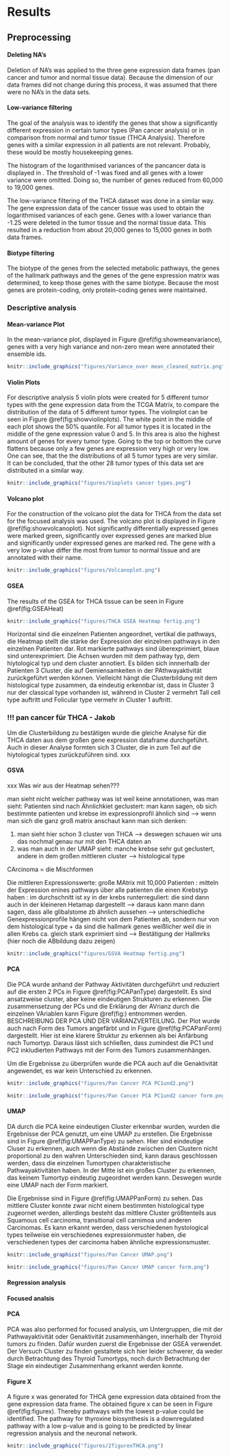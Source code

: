 # Results

## Preprocessing

#### Deleting NA's

Deletion of NA's was applied to the three gene expression data frames (pan cancer and tumor and normal tissue data). Because the dimension of our data frames did not change during this process, it was assumed that there were no NA's in the data sets.

#### Low-variance filtering

The goal of the analysis was to identify the genes that show a significantly different expression in certain tumor types (Pan cancer analysis) or in comparison from normal and tumor tissue (THCA Analysis). Therefore genes with a similar expression in all patients are not relevant. Probably, these would be mostly housekeeping genes.

The histogram of the logarithmised variances of the pancancer data is displayed in \ref{xxx welche figure --> noch keine Überschrift}. The threshold of -1 was fixed and all genes with a lower variance were omitted. Doing so, the number of genes reduced from 60,000 to 19,000 genes.

The low-variance filtering of the THCA dataset was done in a similar way. The gene expression data of the cancer tissue was used to obtain the logarithmised variances of each gene. Genes with a lower variance than -1.25 were deleted in the tumor tissue and the normal tissue data. This resulted in a reduction from about 20,000 genes to 15,000 genes in both data frames.

#### Biotype filtering

The biotype of the genes from the selected metabolic pathways, the genes of the hallmark pathways and the genes of the gene expression matrix was determined, to keep those genes with the same biotype. Because the most genes are protein-coding, only protein-coding genes were maintained.

### Descriptive analysis

#### Mean-variance Plot

In the mean-variance plot, displayed in Figure \@ref(fig:showmeanvariance), genes with a very high variance and non-zero mean were annotated their ensemble ids.

```r

knitr::include_graphics("figures/Variance_over mean_cleaned_matrix.png")

```

#### Violin Plots

For descriptive analysis 5 violin plots were created for 5 different tumor types with the gene expression data from the TCGA Matrix, to compare the distribution of the data of 5 different tumor types. The violinplot can be seen in Figure \@ref(fig:showviolinplots). The white point in the middle of each plot shows the 50% quantile. For all tumor types it is located in the middle of the gene expression value 0 and 5. In this area is also the highest amount of genes for every tumor type. Going to the top or bottom the curve flattens because only a few genes are expression very high or very low. One can see, that the the distributions of all 5 tumor types are very similar. It can be concluded, that the other 28 tumor types of this data set are distributed in a similar way.

```r

knitr::include_graphics("figures/Vioplots cancer types.png")

```

#### Volcano plot

For the construction of the volcano plot the data for THCA from the data set for the focused analysis was used. The volcano plot is displayed in Figure \@ref(fig:showvolcanoplot). Not significantly differentially expressed genes were marked green, significantly over expressed genes are marked blue and significantly under expressed genes are marked red. The gene with a very low p-value differ the most from tumor to normal tissue and are annotated with their name.

```r

knitr::include_graphics("figures/Volcanoplot.png")

```

#### GSEA

The results of the GSEA for THCA tissue can be seen in Figure \@ref(fig:GSEAHeat)

```r

knitr::include_graphics("figures/THCA GSEA Heatmap fertig.png")
```

Horizontal sind die einzelnen Patienten angeordnet, vertikal die pathways, die Heatmap stellt die stärke der Expression der einzelnen pathways in den einzelnen Patienten dar. Rot markierte pathways sind überexprimiert, blaue sind unterexprimiert. Die Achsen wurden mit dem pathway typ, dem hiytological typ und dem cluster annotiert. Es bilden sich innnerhalb der Patienten 3 Cluster, die auf Gemiensamkeiten in der PAthwayaktivität zurückgeführt werden können. Vielleicht hängt die Clusterbildung mit dem histological type zusammen, da eindeutig erkennbar ist, dass in Cluster 3 nur der classical type vorhanden ist, während in Cluster 2 vermehrt Tall cell type auftritt und Folicular type vermehr in Cluster 1 auftritt.

### !!! pan cancer für THCA - Jakob

Um die Clusterbildung zu bestätigen wurde die gleiche Analyse für die THCA daten aus dem großen gene expression dataframe durchgeführt. Auch in dieser Analyse formten sich 3 Cluster, die in zum Teil auf die hiytological types zurückzuführen sind. xxx

#### GSVA

xxx Was wir aus der Heatmap sehen???

man sieht nicht welcher pathway was ist weil keine annotationen, was man sieht: Patienten sind nach Ähnlichkiet geclustert: man kann sagen, ob sich bestimmte patienten und krebse im expressionprofil ähnlich sind --> wenn man sich die ganz groß matrix anschaut kann man sich denken:

1.  man sieht hier schon 3 cluster von THCA --> deswegen schauen wir uns das nochmal genau nur mit den THCA daten an
2.  was man auch in der UMAP sieht: manche krebse sehr gut geclustert, andere in dem großen mittleren cluster --> histological type

CArcinoma = die Mischformen

Die mittleren Expressionswerte: große MAtrix mit 10,000 Patienten : mitteln der Expression enines pathways über alle patienten die einen Krebstyp haben : im durchschnitt ist xy in der krebs runterreguliert: die sind dann auch in der kleineren Hetamap dargestellt --> daraus kann mann dann sagen, dass alle glibalstome zb ähnlich aussehen --> unterschiedliche Genexpressionprofile hängen nicht von dem Patienten ab, sondern nur von dem histological type + da sind die hallmark genes weißlicher weil die in allen Krebs ca. gleich stark exprimiert sind --> Bestätigung der Hallmrks (hier noch die ABbildung dazu zeigen)

```r

knitr::include_graphics("figures/GSVA Heatmap fertig.png")
```

#### PCA

Die PCA wurde anhand der Pathway Aktivitäten durchgeführt und reduziert auf die ersten 2 PCs in Figure \@ref(fig:PCAPanType) dargestellt. Es sind ansatzweise cluster, aber keine eindeutigen Strukturen zu erkennen. Die zusammensetzung der PCs und die Erklärung der AVrianz durch die einzelnen VAriablen kann Figure \@ref(fig:) entnommen werden. BESCHREIBUNG DER PCA UND DER VARIANZVERTEILUNG. Der Plot wurde auch nach Form des Tumors angefärbt und in Figure \@ref(fig:PCAPanForm) dargestellt. Hier ist eine klarere Struktur zu erkennen als bei Anfärbung nach Tumortyp. Daraus lässt sich schließen, dass zumindest die PC1 und PC2 inkludierten Pathways mit der Form des Tumors zusammenhängen.

Um die Ergebnisse zu überprüfen wurde die PCA auch auf die Genaktivität angewendet, es war kein Unterschied zu erkennen.

```r

knitr::include_graphics("figures/Pan Cancer PCA PC1und2.png")
```

```r

knitr::include_graphics("figures/Pan Cancer PCA PC1und2 cancer form.png")
```

#### UMAP

DA durch die PCA keine eindeutigen Cluster erkennbar wurden, wurden die Ergebnisse der PCA genutzt, um eine UMAP zu erstellen. Die Ergebnisse sind in Figure \@ref(fig:UMAPPanType) zu sehen. Hier sind eindeutige Cluser zu erkennen, auch wenn die Abstände zwischen den Clustern nicht proportional zu den wahren Unterschieden sind, kann daraus geschlossen werden, dass die einzelnen Tumortypen charakteristische Pathwayaktivitäten haben. In der Mitte ist ein großes Cluster zu erkennen, das keinem Tumortyp eindeutig zugeordnet werden kann. Deswegen wurde eine UMAP nach der Form markiert.

Die Ergebnisse sind in Figure \@ref(fig:UMAPPanForm) zu sehen. Das mittlere Cluster konnte zwar nicht einem bestimmten histological type zugeornet werden, allerdings besteht das mittlere Cluster größtenteils aus Squamous cell carcinoma, transitional cell carnimoa und anderen Carcinomas. Es kann erkannt werden, dass verschiedenen hystological types teilweise ein verschiedenes expressionmuster haben, die verschiedenen types der carcinoma haben ähnliche expressionsmuster.

```r

knitr::include_graphics("figures/Pan Cancer UMAP.png")
```

```r

knitr::include_graphics("figures/Pan Cancer UMAP cancer form.png")
```

#### Regression analysis

#### Focused analsis

#### PCA

PCA was also performed for focused analysis, um Untergruppen, die mit der Pathwayaktivität oder Genaktivität zusammenhängen, innerhalb der Thyroid tumors zu finden. Dafür wurden zuerst die Ergebnisse der GSEA verwendet. Der Versuch Cluster zu finden gestaltete sich hier leider schwerer, da weder durch Betrachtung des Thyroid Tumortyps, noch durch Betrachtung der Stage ein eindeutiger Zusammenhang erkannt werden konnte.

#### Figure X

A figure x was generated for THCA gene expression data obtained from the gene expression data frame. The obtained figure x can be seen in Figure \@ref(fig:figurex). Thereby pathways with the lowest p-value could be identified. The pathway for thyroxine biosynthesis is a downregulated pathway with a low p-value and is going to be predicted by linear regression analysis and the neuronal network.

```r

knitr::include_graphics("figures/2figurexTHCA.png")
```
